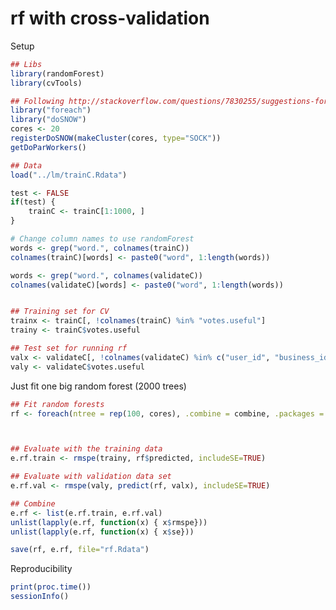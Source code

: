 rf with cross-validation
=======================

Setup
```r
## Libs
library(randomForest)
library(cvTools)

## Following http://stackoverflow.com/questions/7830255/suggestions-for-speeding-up-random-forests
library("foreach")
library("doSNOW")
cores <- 20
registerDoSNOW(makeCluster(cores, type="SOCK"))
getDoParWorkers()

## Data
load("../lm/trainC.Rdata")

test <- FALSE
if(test) {
	trainC <- trainC[1:1000, ]
}

# Change column names to use randomForest
words <- grep("word.", colnames(trainC))
colnames(trainC)[words] <- paste0("word", 1:length(words))

words <- grep("word.", colnames(validateC))
colnames(validateC)[words] <- paste0("word", 1:length(words))


## Training set for CV
trainx <- trainC[, !colnames(trainC) %in% "votes.useful"]
trainy <- trainC$votes.useful

## Test set for running rf
valx <- validateC[, !colnames(validateC) %in% c("user_id", "business_id", "review_id", "user.name", "business.city", "votes.useful")]
valy <- validateC$votes.useful

```


Just fit one big random forest (2000 trees)
```r

## Fit random forests
rf <- foreach(ntree = rep(100, cores), .combine = combine, .packages = "randomForest") %dopar% randomForest(x=trainx, y=trainy, data=trainC, xtest=valx, ytest=valy, importance=TRUE, keep.forest=TRUE, ntree=ntree)



## Evaluate with the training data
e.rf.train <- rmspe(trainy, rf$predicted, includeSE=TRUE)

## Evaluate with validation data set
e.rf.val <- rmspe(valy, predict(rf, valx), includeSE=TRUE)

## Combine
e.rf <- list(e.rf.train, e.rf.val)
unlist(lapply(e.rf, function(x) { x$rmspe}))
unlist(lapply(e.rf, function(x) { x$se}))

save(rf, e.rf, file="rf.Rdata")
```

Reproducibility
```r
print(proc.time())
sessionInfo()
```
